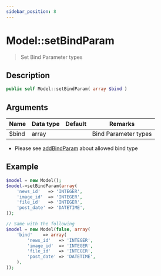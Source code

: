 ```yaml
---
sidebar_position: 8
---
```


# Model::setBindParam

> Set Bind Parameter types

## Description

```php
public self Model::setBindParam( array $bind )
```

## Arguments

| Name  | Data type | Default | Remarks              |
| ----- | --------- | ------- | -------------------- |
| $bind | array     |         | Bind Parameter types |

- Please see [addBindParam](/docs/fegg/library/model/methods/addbindparam) about allowed bind type

## Example

```php title="Controller"
$model = new Model();
$model->setBindParam(array(
    'news_id'   => 'INTEGER',
    'image_id'  => 'INTEGER',
    'file_id'   => 'INTEGER',
    'post_date' => 'DATETIME',
));

// Same with the following
$model = new Model(false, array(
    'bind'    => array(
        'news_id'   => 'INTEGER',
        'image_id'  => 'INTEGER',
        'file_id'   => 'INTEGER',
        'post_date' => 'DATETIME',
    ),
));
```
